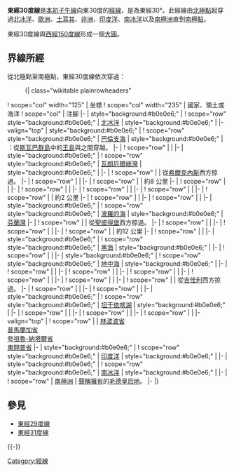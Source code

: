 {{Location map-line|lon=30}}
{{kml}}

'''東經30度線'''是[[本初子午線|本初子午線]]向東30度的[[經線|經線]]，是為東經30°。此經線由[[北極點|北極點]]起穿過[[北冰洋|北冰洋]]、[[歐洲|歐洲]]、[[土耳其|土耳其]]、[[非洲|非洲]]、[[印度洋|印度洋]]、[[南冰洋|南冰洋]]以及[[南極洲|南極洲]]直到[[南極點|南極點]]。

東經30度線與[[西經150度線|西經150度線]]形成一個[[大圓|大圓]]。

==界線所經==
從北極點至南極點，東經30度線依次穿過：

:{| class="wikitable plainrowheaders"
! scope="col" width="125" | 坐標
! scope="col" width="235" | 國家、領土或海洋
! scope="col" | 注腳
|-
| style="background:#b0e0e6;" | {{Coord|90|0|N|30|0|E|type:waterbody|name=Arctic Ocean}}
! scope="row" style="background:#b0e0e6;" | [[北冰洋|北冰洋]]
| style="background:#b0e0e6;" |
|-valign="top"
| style="background:#b0e0e6;" | {{Coord|80|9|N|30|0|E|type:waterbody|name=Barents Sea}}
! scope="row" style="background:#b0e0e6;" | [[巴倫支海|巴倫支海]]
| style="background:#b0e0e6;" | {{NOR}}：從[[斯瓦巴群島|斯瓦巴群島]]中的[[王島|王島]]與{{le|阿贝尔岛|Abeløya}}之間穿越。
|-
| {{Coord|70|42|N|30|0|E|type:country|name=Norway}}
! scope="row" | {{NOR}}
|
|-
| style="background:#b0e0e6;" | {{Coord|70|4|N|30|0|E|type:waterbody|name=Varangerfjord}}
! scope="row" style="background:#b0e0e6;" | [[瓦朗厄爾峽灣|瓦朗厄爾峽灣]]
| style="background:#b0e0e6;" |
|-
| {{Coord|69|51|N|30|0|E|type:country|name=Norway}}
! scope="row" | {{NOR}}
| 從[[希爾克內斯|希爾克內斯]]西方掠過。
|-
| {{Coord|69|25|N|30|0|E|type:country|name=Russia}}
! scope="row" | {{RUS}}
|
|-
| {{Coord|67|41|N|30|0|E|type:country|name=Finland}}
! scope="row" | {{FIN}}
| 約8 公里
|-
| {{Coord|67|37|N|30|0|E|type:country|name=Russia}}
! scope="row" | {{RUS}}
|
|-
| {{Coord|66|0|N|30|0|E|type:country|name=Finland}}
! scope="row" | {{FIN}}
|
|-
| {{Coord|65|41|N|30|0|E|type:country|name=Russia}}
! scope="row" | {{RUS}}
|
|-
| {{Coord|64|47|N|30|0|E|type:country|name=Finland}}
! scope="row" | {{FIN}}
|
|-
| {{Coord|63|45|N|30|0|E|type:country|name=Russia}}
! scope="row" | {{RUS}}
| 約2 公里
|-
| {{Coord|63|44|N|30|0|E|type:country|name=Finland}}
! scope="row" | {{FIN}}
|
|-
| {{Coord|61|45|N|30|0|E|type:country|name=Russia}}
! scope="row" | {{RUS}}
|
|-
| style="background:#b0e0e6;" | {{Coord|60|0|N|30|0|E|type:waterbody|name=Baltic Sea}}
! scope="row" style="background:#b0e0e6;" | [[波羅的海|波羅的海]]
| style="background:#b0e0e6;" | [[芬蘭灣|芬蘭灣]]
|-
| {{Coord|59|52|N|30|0|E|type:country|name=Russia}}
! scope="row" | {{RUS}}
| 從[[聖彼得堡|聖彼得堡]]西方掠過。
|-
| {{Coord|55|51|N|30|0|E|type:country|name=Belarus}}
! scope="row" | {{BLR}}
|
|-
| {{Coord|51|29|N|30|0|E|type:country|name=Ukraine}}
! scope="row" | {{UKR}}
|
|-
| {{Coord|46|30|N|30|0|E|type:country|name=Moldova}}
! scope="row" | {{MDA}}
| 約12 公里
|-
| {{Coord|46|23|N|30|0|E|type:country|name=Ukraine}}
! scope="row" | {{UKR}}
|
|-
| style="background:#b0e0e6;" | {{Coord|45|44|N|30|0|E|type:waterbody|name=Black Sea}}
! scope="row" style="background:#b0e0e6;" | [[黑海|黑海]]
| style="background:#b0e0e6;" |
|-
| {{Coord|41|8|N|30|0|E|type:country|name=Turkey}}
! scope="row" | {{TUR}}
|
|-
| style="background:#b0e0e6;" | {{Coord|36|13|N|30|0|E|type:waterbody|name=Mediterranean Sea}}
! scope="row" style="background:#b0e0e6;" | [[地中海|地中海]]
| style="background:#b0e0e6;" |
|-
| {{Coord|31|17|N|30|0|E|type:country|name=Egypt}}
! scope="row" | {{EGY}}
|
|-
| {{Coord|22|0|N|30|0|E|type:country|name=Sudan}}
! scope="row" | {{SUD}}
|
|-
| {{Coord|10|17|N|30|0|E|type:country|name=South Sudan}}
! scope="row" | {{SSD}}
|
|-
| {{Coord|4|13|N|30|0|E|type:country|name=Democratic Republic of the Congo}}
! scope="row" | {{COD}}
|
|-
| {{Coord|0|51|N|30|0|E|type:country|name=Uganda}}
! scope="row" | {{UGA}}
|
|-
| {{Coord|1|26|S|30|0|E|type:country|name=Rwanda}}
! scope="row" | {{RWA}}
| 從[[吉佳利|吉佳利]]西方掠過。
|-
| {{Coord|2|21|S|30|0|E|type:country|name=Burundi}}
! scope="row" | {{BDI}}
|
|-
| {{Coord|4|18|S|30|0|E|type:country|name=Tanzania}}
! scope="row" | {{TZA}}
|
|-
| style="background:#b0e0e6;" | {{Coord|6|29|S|30|0|E|type:waterbody|name=Lake Tanganyika}}
! scope="row" style="background:#b0e0e6;" | [[坦干依喀湖|坦干依喀湖]]
| style="background:#b0e0e6;" |
|-
| {{Coord|7|8|S|30|0|E|type:country|name=Democratic Republic of the Congo}}
! scope="row" | {{COD}}
|
|-
| {{Coord|8|19|S|30|0|E|type:country|name=Zambia}}
! scope="row" | {{ZMB}}
|
|-
| {{Coord|15|38|S|30|0|E|type:country|name=Zimbabwe}}
! scope="row" | {{ZWE}}
|
|-valign="top"
| {{Coord|22|13|S|30|0|E|type:country|name=South Africa}}
! scope="row" | {{ZAF}}
| [[林波波省|林波波省]]<br/> [[普馬蘭加省|普馬蘭加省]]<br/> [[夸祖魯-納塔爾省|夸祖魯-納塔爾省]]<br/> [[東開普省|東開普省]]
|-
| style="background:#b0e0e6;" | {{Coord|31|18|S|30|0|E|type:waterbody|name=Indian Ocean}}
! scope="row" style="background:#b0e0e6;" | [[印度洋|印度洋]]
| style="background:#b0e0e6;" |
|-
| style="background:#b0e0e6;" | {{Coord|60|0|S|30|0|E|type:waterbody|name=Southern Ocean}}
! scope="row" style="background:#b0e0e6;" | [[南冰洋|南冰洋]]
| style="background:#b0e0e6;" |
|-
| {{Coord|69|18|S|30|0|E|type:country|name=Antarctica}}
! scope="row" | [[南極洲|南極洲]]
| {{NOR}}[[南極領地|聲稱擁有]]的[[毛德皇后地|毛德皇后地]]。
|-
|}

==參見==
*[[東經29度線|東經29度線]]
*[[東經31度線|東經31度線]]
{{-}}
{{geographical coordinates|state=collapsed}}

[[Category:經線|Category:經線]]